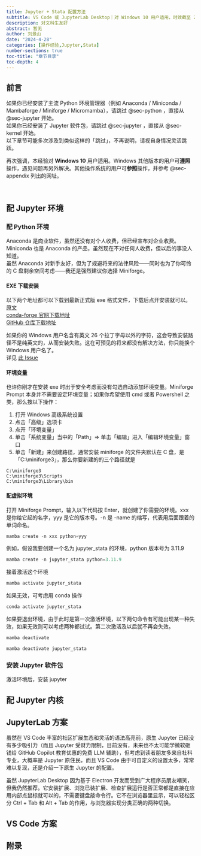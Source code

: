 ```yaml
---
title: Jupyter + Stata 配置方法
subtitle: VS Code 或 JupyterLab Desktop｜对 Windows 10 用户适用，时效截至 2024 年
description: 对文科生友好
abstract: 暂无
author: 刘景山
date: "2024-4-28"
categories: [操作经验,Jupyter,Stata]
number-sections: true
toc-title: "章节目录"
toc-depth: 4
---
```


## 前言

::: {.callout-tip title="跳跃提示"}
如果你已经安装了主流 Python 环境管理器（例如 Anaconda / Miniconda / Mambaforge / Miniforge / Micromamba），请跳过 @sec-python ，直接从 @sec-jupyter 开始。  
如果你已经安装了 Jupyter 软件包，请跳过 @sec-jupyter ，直接从 @sec-kernel 开始。  
以下章节可能多次涉及到类似这样的「跳过」，不再说明，请视自身情况灵活跳跃。
:::

::: {.callout-important title="请检查自身操作系统"}
再次强调，本经验对 **Windows 10** 用户适用。Windows 其他版本的用户可**遵照**操作，遇见问题再另外解决。其他操作系统的用户可**参照**操作，并参考 @sec-appendix 列出的网址。
:::

&emsp;

## 配 Jupyter 环境

### 配 Python 环境 {#sec-python}

Anaconda 是商业软件，虽然还没有对个人收费，但已经宣布对企业收费。  
Miniconda 也是 Anaconda 的产品，虽然现在不对任何人收费，但以后的事没人知道。  
虽然 Anaconda 对新手友好，但为了规避将来的法律风险——同时也为了你可怜的 C 盘剩余空间考虑——我还是强烈建议你选择 Miniforge。

#### EXE 下载安装

以下两个地址都可以下载到最新正式版 exe 格式文件，下载后点开安装就可以。[原文](https://github.com/conda-forge/miniforge/#windows){target="_blank"}  
[conda-forge 官网下载地址](https://conda-forge.org/miniforge/){target="_blank"}  
[GitHub 仓库下载地址](https://github.com/conda-forge/miniforge/releases){target="_blank"}

::: {.callout-warning collapse="false" title="全英文路径和 Windows Username 有关"}
如果你的 Windows 用户名含有英文 26 个拉丁字母以外的字符，这会导致安装路径不是纯英文的，从而安装失败。这在可预见的将来都没有解决方法，你只能换个 Windows 用户名了。  
详见 [此 Issue](https://github.com/conda-forge/miniforge/issues/484)
:::

#### 环境变量

也许你刚才在安装 exe 时出于安全考虑而没有勾选自动添加环境变量。Miniforge Prompt 本身并不需要设定环境变量；如果你希望使用 cmd 或者 Powershell 之类，那么按以下操作：

1. 打开 Windows 高级系统设置
2. 点击「高级」选项卡
3. 点开「环境变量」
4. 单击「系统变量」当中的「Path」$\Rightarrow$ 单击「编辑」进入「编辑环境变量」窗口
5. 单击「新建」来创建路径，通常安装 miniforge 的文件夹默认在 C 盘，是「C:\\miniforge3」，那么你要新建的的三个路径就是
```
C:\miniforge3  
C:\miniforge3\Scripts  
C:\miniforge3\Library\bin
```

#### 配虚拟环境

打开 Miniforge Prompt，输入以下代码按 Enter，就创建了你需要的环境。xxx 是你给它起的名字，yyy 是它的版本号。-n 是 -name 的缩写，代表用后面跟着的单词命名。

```powershell
mamba create -n xxx python=yyy
```

例如，假设我要创建一个名为 jupyter_stata 的环境，python 版本号为 3.11.9

```powershell
mamba create -n jupyter_stata python=3.11.9
```

接着激活这个环境

```powershell
mamba activate jupyter_stata
```

如果无效，可考虑用 conda 操作

```powershell
conda activate jupyter_stata
```

如果要退出环境，由于此时是第一次激活环境，以下两句命令有可能出现某一种失效，如果无效则可以考虑两种都试试。第二次激活及以后就不再会失效。

```powershell
mamba deactivate
```

```powershell
mamba deactivate jupyter_stata
```

### 安装 Jupyter 软件包 {#sec-jupyter}

激活环境后，安装 jupyter

## 配 Jupyter 内核 {#sec-kernel}

## JupyterLab 方案 {#sec-jupyterlab}

虽然在 VS Code 丰富的社区扩展生态和灵活的语法高亮前，原生 Jupyter 已经没有多少吸引力（而且 Jupyter 受财力限制，目前没有，未来也不太可能学微软砸钱给 GitHub Copilot 教育优惠的免费 LLM 辅助），但考虑到读者朋友多来自社科专业，大概率是 Jupyter 原住民，而且 VS Code 由于可自定义的设置太多，常常难以复现，还是介绍一下原生 Jupyter 的配置。

虽然 JupyterLab Desktop 因为基于 Electron 开发而受到广大程序员朋友嘲笑，但我仍然推荐。它安装扩展、浏览已装扩展、检查扩展运行是否正常都是直接在应用内部点鼠标就可以的，不需要键盘敲命令行。它不在浏览器里显示，可以轻松区分 Ctrl + Tab 和 Alt + Tab 的作用，与浏览器实现分类正确的两种切换。

## VS Code 方案

## 附录 {#sec-appendix}

